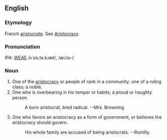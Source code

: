 ==English==
===Etymology===
French [[aristocrate]].  See  [[Aristocracy]].

===Pronunciation===
IPA: [[WEAE]] /ʌˈɹɪs.tə.kɹæt/, /æɹˈɪs-/

===Noun===
# One of the [[aristocracy]] or people of rank in a community; one of a ruling class; a noble.
# One who is overbearing in his temper or habits; a proud or haughty person.
#:    A born aristocrat, bred radical. --Mrs. Browning.
# One who favors an aristocracy as a form of government, or believes the aristocracy should govern.
#:    His whole family are accused of being aristocrats. --Romilly.
<!-- material copied from Webster's Revised Unabridged Dictionary (1913) -->